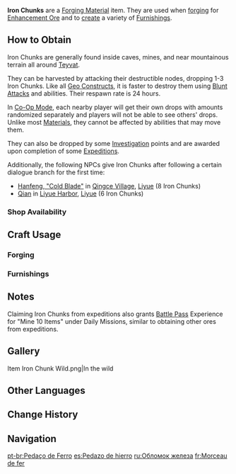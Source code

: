 {{Item Infobox
|id           = 101001
|image        = Item Iron Chunk.png
|type         = Forging Ores
|group        = Forging Materials
|invCategory  = Materials
|description  = This iron chunk can be turned into a multitude of handy items in the hands of a skilled craftsman.
|source1      = Found in the wild
|source2      = {{Sold By}}
|source3      = [[Expeditions]] (4h)<br />(Whispering Woods, Dadaupa Gorge and Yaoguang Shoal)
|source4      = [[Investigation]]
}}
{{Description|This iron ore can be turned into a multitude of handy items in the hands of a skilled craftsman. Mineral ores' presence on the surface usually indicates abundant ore veins underneath.}}
'''Iron Chunks''' are a [[Forging Material]] item. They are used when [[forging]] for [[Enhancement Ore]] and to [[Creation|create]] a variety of [[Housing/Furnishing|Furnishings]].

==How to Obtain==
Iron Chunks are generally found inside caves, mines, and near mountainous terrain all around [[Teyvat]].

They can be harvested by attacking their destructible nodes, dropping 1-3 Iron Chunks. Like all [[Geo Constructs]], it is faster to destroy them using [[Blunt Attack]]s and {{Geo}} abilities. Their respawn rate is 24 hours.

In [[Co-Op Mode]], each nearby player will get their own drops with amounts randomized separately and players will not be able to see others' drops. Unlike most [[Materials]], they cannot be affected by {{Anemo}} abilities that may move them.

They can also be dropped by some [[Investigation]] points and are awarded upon completion of some [[Expedition]]s.

Additionally, the following NPCs give Iron Chunks after following a certain dialogue branch for the first time:
*[[Hanfeng, "Cold Blade"]] in [[Qingce Village]], [[Liyue]] (8 Iron Chunks)
*[[Qian]] in [[Liyue Harbor]], [[Liyue]] (6 Iron Chunks)

===Shop Availability===
{{Shop Availability}}

==Craft Usage==
===Forging===
{{Craft Usage|notcategory=Furnishings}}

===Furnishings===
{{Craft Usage|category=Furnishings}}

==Notes==
Claiming Iron Chunks from expeditions also grants [[Battle Pass]] Experience for "Mine 10 Items" under Daily Missions, similar to obtaining other ores from expeditions.

==Gallery==
<gallery hideaddbutton="true" captionalign="center">
Item Iron Chunk Wild.png|In the wild
</gallery>

==Other Languages==
{{Other Languages|default_hidden=1
|en      = Iron Chunk
|zhs     = 铁块
|zhs_rm  = Tiěkuài
|zht     = 鐵塊
|zht_rm  = Tiěkuài
|ja      = 鉄の塊
|ja_rm   = Tetsu no Katamari{{Assumed}}
|ko      = {{tt|철광|鐵鑛}}
|ko_rm   = Cheolgwang
|es      = Pedazo de hierro
|fr      = Morceau de fer
<!-- |fr_tl   = Iron Chunk -->
|ru      = Обломок железа
|th      = Iron Chunk
|vi      = Mảnh Sắt
|de      = Brocken Eisen
|id      = Iron Chunk
|pt      = Pedaço de Ferro
}}

==Change History==
{{Change History|1.0}}

==Navigation==
{{Material Navbox|type=Crafting Materials}}

[[pt-br:Pedaço de Ferro]]
[[es:Pedazo de hierro]]
[[ru:Обломок железа]]
[[fr:Morceau de fer]]